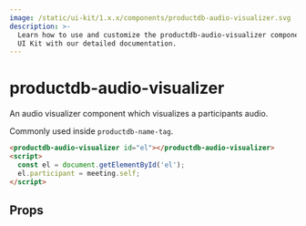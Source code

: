 ```yaml
---
image: /static/ui-kit/1.x.x/components/productdb-audio-visualizer.svg
description: >-
  Learn how to use and customize the productdb-audio-visualizer component in ProductDB's
  UI Kit with our detailed documentation.
---
```


# productdb-audio-visualizer

An audio visualizer component which visualizes a participants audio.

Commonly used inside `productdb-name-tag`.

```html
<productdb-audio-visualizer id="el"></productdb-audio-visualizer>
<script>
  const el = document.getElementById('el');
  el.participant = meeting.self;
</script>
```

## Props

<PropsTable of="productdb-audio-visualizer" />

<head>
  <title>UI Kit productdb-audio-visualizer</title>
</head>
